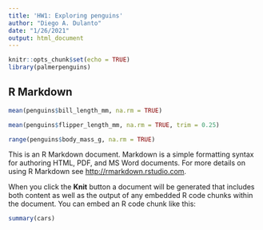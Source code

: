 ```yaml
---
title: 'HW1: Exploring penguins'
author: "Diego A. Dulanto"
date: "1/26/2021"
output: html_document
---
```


```r
knitr::opts_chunk$set(echo = TRUE)
library(palmerpenguins)
```

## R Markdown
```r
mean(penguins$bill_length_mm, na.rm = TRUE)

mean(penguins$flipper_length_mm, na.rm = TRUE, trim = 0.25)

range(penguins$body_mass_g, na.rm = TRUE)
```


This is an R Markdown document. Markdown is a simple formatting syntax for authoring HTML, PDF, and MS Word documents. For more details on using R Markdown see <http://rmarkdown.rstudio.com>.

When you click the **Knit** button a document will be generated that includes both content as well as the output of any embedded R code chunks within the document. You can embed an R code chunk like this:

```r
summary(cars)
```

